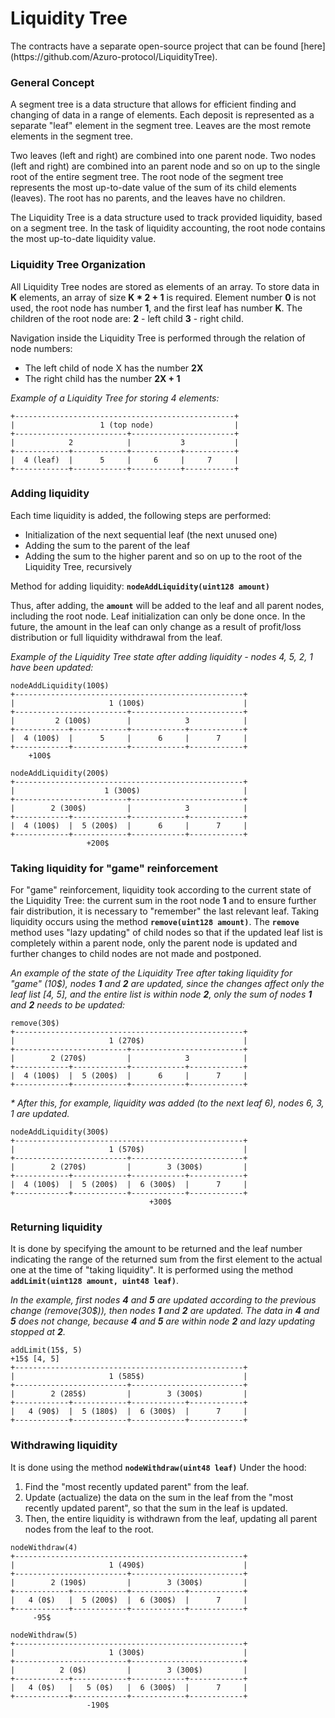 
# Liquidity Tree

<Callout type="info">
  The contracts have a separate open-source project that can be found [here](https://github.com/Azuro-protocol/LiquidityTree).
</Callout>

### General Concept

A segment tree is a data structure that allows for efficient finding and changing of data in a range of elements. Each
deposit is represented as a separate "leaf" element in the segment tree. Leaves are the most remote elements in the segment tree.

Two leaves (left and right) are combined into one parent node. Two nodes (left and right) are combined into an parent
node and so on up to the single root of the entire segment tree. The root node of the segment tree represents the most
up-to-date value of the sum of its child elements (leaves). The root has no parents, and the leaves have no children.

The Liquidity Tree is a data structure used to track provided liquidity, based on a segment tree. In the task of liquidity
accounting, the root node contains the most up-to-date liquidity value.


### Liquidity Tree Organization

All Liquidity Tree nodes are stored as elements of an array. To store data in **K** elements, an array of size
**K * 2 + 1** is required. Element number **0** is not used, the root node has number **1**, and the first leaf has
number **K**. The children of the root node are: **2** - left child **3** - right child.

Navigation inside the Liquidity Tree is performed through the relation of node numbers:

- The left child of node X has the number **2X**
- The right child has the number **2X + 1**

_Example of a Liquidity Tree for storing 4 elements:_

```
+-------------------------------------------------+
|                   1 (top node)                  |
+-------------------------+-----------------------+
|            2            |           3           |
+------------+------------+-----------+-----------+
|  4 (leaf)  |      5     |     6     |     7     |
+------------+------------+-----------+-----------+
```

### Adding liquidity

Each time liquidity is added, the following steps are performed:

- Initialization of the next sequential leaf (the next unused one)
- Adding the sum to the parent of the leaf
- Adding the sum to the higher parent and so on up to the root of the Liquidity Tree, recursively

Method for adding liquidity: **`nodeAddLiquidity(uint128 amount)`**

Thus, after adding, the **`amount`** will be added to the leaf and all parent nodes, including the root node. Leaf
initialization can only be done once. In the future, the amount in the leaf can only change as a result of profit/loss
distribution or full liquidity withdrawal from the leaf.

_Example of the Liquidity Tree state after adding liquidity - nodes 4, 5, 2, 1 have been updated:_

```
nodeAddLiquidity(100$)
+---------------------------------------------------+
|                     1 (100$)                      |
+-------------------------+-------------------------+
|         2 (100$)        |            3            |
+------------+------------+------------+------------+
|  4 (100$)  |      5     |      6     |      7     |
+------------+------------+------------+------------+
    +100$
```

```
nodeAddLiquidity(200$)
+---------------------------------------------------+
|                    1 (300$)                       |
+-------------------------+-------------------------+
|        2 (300$)         |            3            |
+------------+------------+------------+------------+
|  4 (100$)  |  5 (200$)  |      6     |      7     |
+------------+------------+------------+------------+
                 +200$
```

### Taking liquidity for "game" reinforcement

For "game" reinforcement, liquidity took according to the current state of the Liquidity Tree: the current sum in the
root node **1** and to ensure further fair distribution, it is necessary to "remember" the last relevant leaf. Taking
liquidity occurs using the method **`remove(uint128 amount)`**. The **`remove`** method uses "lazy updating" of child nodes so that
if the updated leaf list is completely within a parent node, only the parent node is updated and further changes to
child nodes are not made and postponed.

_An example of the state of the Liquidity Tree after taking liquidity for "game" (10$), nodes **1** and **2** are updated,
since the changes affect only the leaf list [4, 5], and the entire list is within node **2**, only the sum of nodes
**1** and **2** needs to be updated:_

```
remove(30$)
+---------------------------------------------------+
|                     1 (270$)                      |
+-------------------------+-------------------------+
|        2 (270$)         |            3            |
+------------+------------+------------+------------+
|  4 (100$)  |  5 (200$)  |      6     |      7     |
+------------+------------+------------+------------+
```

_\* After this, for example, liquidity was added (to the next leaf 6), nodes 6, 3, 1 are updated._

```
nodeAddLiquidity(300$)
+---------------------------------------------------+
|                     1 (570$)                      |
+-------------------------+-------------------------+
|        2 (270$)         |        3 (300$)         |
+------------+------------+------------+------------+
|  4 (100$)  |  5 (200$)  |  6 (300$)  |      7     |
+------------+------------+------------+------------+
                               +300$
```

### Returning liquidity

It is done by specifying the amount to be returned and the leaf number indicating the range of the returned sum from
the first element to the actual one at the time of "taking liquidity". It is performed using the method
**`addLimit(uint128 amount, uint48 leaf)`**.

_In the example, first nodes **4** and **5** are updated according to the previous change (remove(30$)), then
nodes **1** and **2** are updated. The data in **4** and **5** does not change, because **4** and **5** are within
node **2** and lazy updating stopped at **2**._

```
addLimit(15$, 5)
+15$ [4, 5]
+---------------------------------------------------+
|                     1 (585$)                      |
+-------------------------+-------------------------+
|        2 (285$)         |        3 (300$)         |
+------------+------------+------------+------------+
|   4 (90$)  |  5 (180$)  |  6 (300$)  |      7     |
+------------+------------+------------+------------+
```

### Withdrawing liquidity

It is done using the method **`nodeWithdraw(uint48 leaf)`** Under the hood:

1. Find the "most recently updated parent" from the leaf.
2. Update (actualize) the data on the sum in the leaf from the "most recently updated parent", so that the sum in the leaf is updated.
3. Then, the entire liquidity is withdrawn from the leaf, updating all parent nodes from the leaf to the root.

```
nodeWithdraw(4)
+---------------------------------------------------+
|                     1 (490$)                      |
+-------------------------+-------------------------+
|        2 (190$)         |        3 (300$)         |
+------------+------------+------------+------------+
|   4 (0$)   |  5 (200$)  |  6 (300$)  |      7     |
+------------+------------+------------+------------+
     -95$
```

```
nodeWithdraw(5)
+---------------------------------------------------+
|                     1 (300$)                      |
+-------------------------+-------------------------+
|          2 (0$)         |        3 (300$)         |
+------------+------------+------------+------------+
|   4 (0$)   |   5 (0$)   |  6 (300$)  |      7     |
+------------+------------+------------+------------+
                 -190$
```
